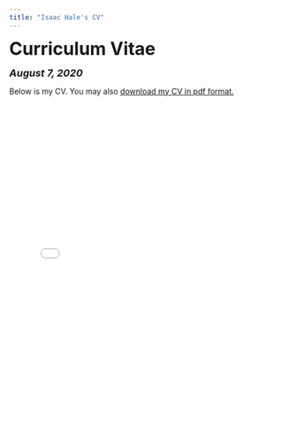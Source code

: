 ```yaml
---
title: "Isaac Hale's CV"
---
```


<head>

<!-- Global site tag (gtag.js) - Google Analytics -->
<script async src="https://www.googletagmanager.com/gtag/js?id=UA-140699540-1"></script>
<script>
  window.dataLayer = window.dataLayer || [];
  function gtag(){dataLayer.push(arguments);}
  gtag('js', new Date());

  gtag('config', 'UA-140699540-1');
</script>
</head>


<font size="+3"><b>Curriculum Vitae</b></font>

<font size="+1"><b><i>August 7, 2020</b></i></font>

<html>
Below is my CV. You may also <a href="files/Isaac Hale CV 8-7-20.pdf">download my CV in pdf format.</a>

<embed src="files/Isaac Hale CV 8-7-20.pdf" type="application/pdf" width="100%" height="600px" />
</body>
</html>